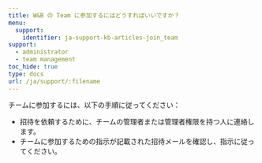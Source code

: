 ---
title: W&B の Team に参加するにはどうすればいいですか？
menu:
  support:
    identifier: ja-support-kb-articles-join_team
support:
  - administrator
  - team management
toc_hide: true
type: docs
url: /ja/support/:filename
---
チームに参加するには、以下の手順に従ってください：

- 招待を依頼するために、チームの管理者または管理者権限を持つ人に連絡します。
- チームに参加するための指示が記載された招待メールを確認し、指示に従ってください。